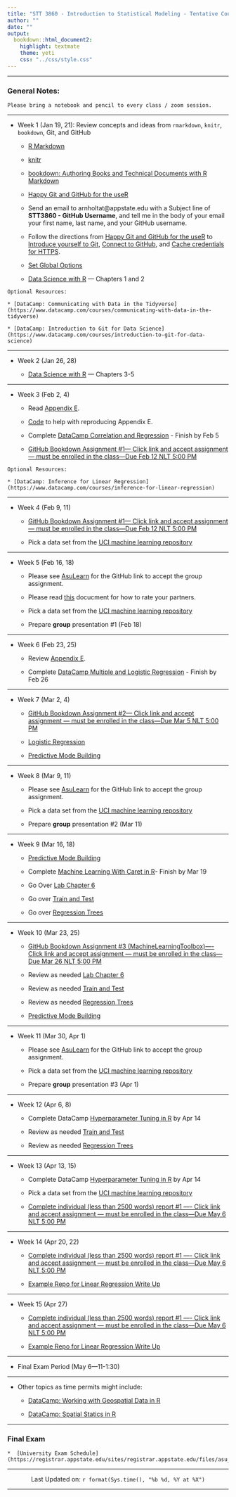 ```yaml
---
title: "STT 3860 - Introduction to Statistical Modeling - Tentative Course Schedule"
author: ""
date: ""
output: 
  bookdown::html_document2: 
    highlight: textmate
    theme: yeti
    css: "../css/style.css"
---
```


<script type="text/x-mathjax-config">
MathJax.Hub.Config({
  TeX: { equationNumbers: { autoNumber: "AMS" } }
});
</script>

* * *

### General Notes: {-}

```block
Please bring a notebook and pencil to every class / zoom session.  
```

* * *

* Week 1 (Jan 19, 21): Review concepts and ideas from `rmarkdown`, `knitr`, `bookdown`, Git, and GitHub
    
    + [R Markdown](http://rmarkdown.rstudio.com/)
    
    + [knitr](https://yihui.name/knitr/)
    
    + [bookdown: Authoring Books and Technical Documents with R Markdown](https://bookdown.org/yihui/bookdown/)
    
    + [Happy Git and GitHub for the useR](http://happygitwithr.com/)

    + Send an email to arnholtat@appstate.edu with a Subject line of **STT3860 - GitHub Username**, and tell me in the body of your email your first name, last name, and your GitHub username.  
    
    + Follow the directions from [Happy Git and GitHub for the useR](http://happygitwithr.com/) to [Introduce yourself to Git](http://happygitwithr.com/hello-git.html), [Connect to GitHub](http://happygitwithr.com/push-pull-github.html), and [Cache credentials for HTTPS](http://happygitwithr.com/credential-caching.html).
    
    + [Set Global Options](https://stat-ata-asu.github.io/STT5812CourseRepo/Rmarkdown/GlobalOptions.html)
    
    + [Data Science with R](https://stat-ata-asu.github.io/R_DS_BD2020/) --- Chapters 1 and 2
    
```block
Optional Resources:

* [DataCamp: Communicating with Data in the Tidyverse](https://www.datacamp.com/courses/communicating-with-data-in-the-tidyverse)

* [DataCamp: Introduction to Git for Data Science](https://www.datacamp.com/courses/introduction-to-git-for-data-science)
``` 


* * *

* Week 2 (Jan 26, 28)

  + [Data Science with R](https://stat-ata-asu.github.io/R_DS_BD2020/) --- Chapters 3-5

* * * 

* Week 3 (Feb 2, 4)
   
    + Read [Appendix E](./appE.html).  

    + [Code](https://raw.githubusercontent.com/alanarnholt/GeneralStatistics/master/rmarkdown/ResidualGraphs.Rmd) to help with reproducing Appendix E.

    + Complete [DataCamp Correlation and Regression](https://www.datacamp.com/courses/correlation-and-regression) - Finish by Feb 5
    
    + [GitHub Bookdown Assignment #1--- Click link and accept assignment --- must be enrolled in the class---Due Feb 12 NLT 5:00 PM]()
    

```block
Optional Resources:

* [DataCamp: Inference for Linear Regression](https://www.datacamp.com/courses/inference-for-linear-regression)
```    

* * *

* Week 4 (Feb 9, 11)

    + [GitHub Bookdown Assignment #1--- Click link and accept assignment --- must be enrolled in the class---Due Feb 12 NLT 5:00 PM]()
     
    + Pick a data set from the [UCI machine learning repository](https://archive.ics.uci.edu/ml/index.php)
    
* * *

* Week 5 (Feb 16, 18)
    + Please see [AsuLearn](https://asulearn.appstate.edu) for the GitHub link to accept the group assignment.
    
    + Please read [this](../GroupProjectEval/GroupEvaluation.pdf) docucment for how to rate your partners.
    
    + Pick a data set from the [UCI machine learning repository](https://archive.ics.uci.edu/ml/index.php)

    + Prepare **group** presentation #1 (Feb 18)

* * *

* Week 6 (Feb 23, 25)

    + Review [Appendix E](./appE.html). 
    
    + Complete [DataCamp Multiple and Logistic Regression](https://www.datacamp.com/courses/multiple-and-logistic-regression) - Finish by Feb 26

* * *

* Week 7 (Mar 2, 4)

  + [GitHub Bookdown Assignment #2--- Click link and accept assignment --- must be enrolled in the class---Due Mar 5 NLT 5:00 PM]()  
    
  + [Logistic Regression](../rmarkdown/HW1later.html)
    
  + [Predictive Mode Building](https://stat-ata-asu.github.io/PredictiveModelBuilding/)

* * *

* Week 8 (Mar 9, 11)

    + Please see [AsuLearn](https://asulearn.appstate.edu) for the GitHub link to accept the group assignment.

    + Pick a data set from the [UCI machine learning repository](https://archive.ics.uci.edu/ml/index.php)
    
    + Prepare **group** presentation #2 (Mar 11)
    
    
* * *      

* Week 9 (Mar 16, 18)

   + [Predictive Mode Building](https://stat-ata-asu.github.io/PredictiveModelBuilding/)
   
    + Complete [Machine Learning With Caret in R](https://learn.datacamp.com/courses/machine-learning-with-caret-in-r)- Finish by Mar 19
    
    +  Go Over [Lab Chapter 6](https://stat-ata-asu.github.io/STT3851ClassRepo/Rmarkdown/BookLabs/Lab_Chapter6.html)
    
    +  Go over [Train and Test](../rmarkdown/TrainAndTestPartitions.html)
    
    +  Go over [Regression Trees](../rmarkdown/RegressionTrees.html)

* * *

* Week 10 (Mar 23, 25)

    +  [GitHub Bookdown Assignment #3 (MachineLearningToolbox)---- Click link and accept assignment --- must be enrolled in the class---Due Mar 26 NLT 5:00 PM]()
    
    +  Review as needed [Lab Chapter 6](https://stat-ata-asu.github.io/STT3851ClassRepo/Rmarkdown/BookLabs/Lab_Chapter6.html)
    
    +  Review as needed [Train and Test](../rmarkdown/TrainAndTestPartitions.html)
    
    +  Review as needed [Regression Trees](../rmarkdown/RegressionTrees.html)
    
    + [Predictive Mode Building](https://stat-ata-asu.github.io/PredictiveModelBuilding/)

* * *

* Week 11 (Mar 30, Apr 1)

    + Please see [AsuLearn](https://asulearn.appstate.edu) for the GitHub link to accept the group assignment.

    + Pick a data set from the [UCI machine learning repository](https://archive.ics.uci.edu/ml/index.php)
    
    + Prepare **group** presentation #3 (Apr 1)
    
* * * 

* Week 12 (Apr 6, 8)

    + Complete DataCamp [Hyperparameter Tuning in R](https://learn.datacamp.com/courses/hyperparameter-tuning-in-r) by Apr 14
    
    +  Review as needed [Train and Test](../rmarkdown/TrainAndTestPartitions.html)
    
    +  Review as needed [Regression Trees](../rmarkdown/RegressionTrees.html)
    
    
    
* * *

* Week 13 (Apr 13, 15)

    + Complete DataCamp [Hyperparameter Tuning in R](https://learn.datacamp.com/courses/hyperparameter-tuning-in-r) by Apr 14
    
     + Pick a data set from the [UCI machine learning repository](https://archive.ics.uci.edu/ml/index.php)
    
    + [Complete individual (less than 2500 words) report #1 ---- Click link and accept assignment --- must be enrolled in the class---Due May 6 NLT 5:00 PM]()
    

* * *

* Week 14 (Apr 20, 22)

   
  + [Complete individual (less than 2500 words) report #1 ---- Click link and accept assignment --- must be enrolled in the class---Due May 6 NLT 5:00 PM]()
    
  + [Example Repo for Linear Regression Write Up](https://github.com/STAT-ATA-ASU/BDwriteUp)
    
    

* * * 

* Week 15 (Apr 27)
  
  + [Complete individual (less than 2500 words) report #1 ---- Click link and accept assignment --- must be enrolled in the class---Due May 6 NLT 5:00 PM]()
    
  + [Example Repo for Linear Regression Write Up](https://github.com/STAT-ATA-ASU/BDwriteUp)

* * *


* Final Exam Period (May 6---11-1:30)


* * *

* Other topics as time permits might include:

    + [DataCamp: Working with Geospatial Data in R](https://www.datacamp.com/courses/working-with-geospatial-data-in-r)

    + [DataCamp: Spatial Statics in R](https://www.datacamp.com/courses/spatial-statistics-in-r)
    
* * *    

### Final Exam {-}

```block
*  [University Exam Schedule](https://registrar.appstate.edu/sites/registrar.appstate.edu/files/asu_spring_2021_exam_schedule.pdf)
```

________________

<center> Last Updated on: `r format(Sys.time(), "%b %d, %Y at %X")` </center>

________________

